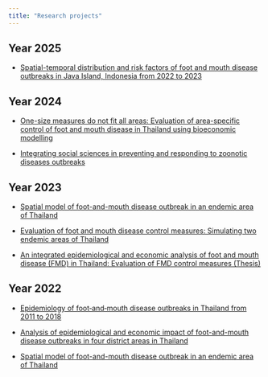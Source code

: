 ```yaml
---
title: "Research projects"
---
```


## Year 2025

-   [Spatial-temporal distribution and risk factors of foot and mouth disease outbreaks in Java Island, Indonesia from 2022 to 2023](https://link.springer.com/article/10.1186/s12917-025-04621-2)\

## Year 2024

-   [One-size measures do not fit all areas: Evaluation of area-specific control of foot and mouth disease in Thailand using bioeconomic modelling](https://www.sciencedirect.com/science/article/pii/S0167587724002459)

-   [Integrating social sciences in preventing and responding to zoonotic diseases outbreaks](https://research.wur.nl/en/publications/integrating-social-sciences-in-preventing-and-responding-to-zoono)\

## Year 2023

-   [Spatial model of foot-and-mouth disease outbreak in an endemic area of Thailand](https://www.sciencedirect.com/science/article/pii/S0167587721002129)

-   [Evaluation of foot and mouth disease control measures: Simulating two endemic areas of Thailand](https://www.sciencedirect.com/science/article/pii/S016758772300209X)

-   [An integrated epidemiological and economic analysis of foot and mouth disease (FMD) in Thailand: Evaluation of FMD control measures (Thesis)](https://edepot.wur.nl/635611)\

## Year 2022

-   [Epidemiology of foot‐and‐mouth disease outbreaks in Thailand from 2011 to 2018](https://onlinelibrary.wiley.com/doi/pdfdirect/10.1111/tbed.14754)

-   [Analysis of epidemiological and economic impact of foot-and-mouth disease outbreaks in four district areas in Thailand](https://www.frontiersin.org/journals/veterinary-science/articles/10.3389/fvets.2022.904630/full)

-   [Spatial model of foot-and-mouth disease outbreak in an endemic area of Thailand](Spatial%20model%20of%20foot-and-mouth%20disease%20outbreak%20in%20an%20endemic%20area%20of%20Thailand)
